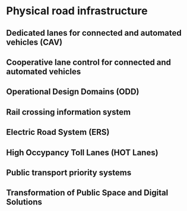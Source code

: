 # Physical road infrastructure

## Dedicated lanes for connected and automated vehicles (CAV)

## Cooperative lane control for connected and automated vehicles

## Operational Design Domains (ODD)

## Rail crossing information system

## Electric Road System (ERS)

## High Occypancy Toll Lanes (HOT Lanes)

## Public transport priority systems

## Transformation of Public Space and Digital Solutions